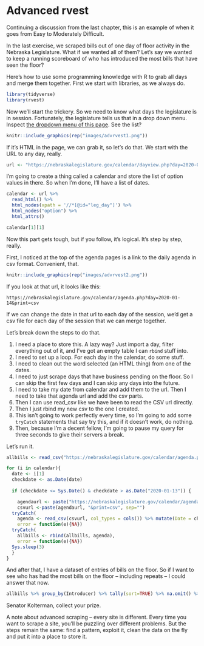 # Advanced rvest

Continuing a discussion from the last chapter, this is an example of when it goes from Easy to Moderately Difficult. 

In the last exercise, we scraped bills out of one day of floor activity in the Nebraska Legislature. What if we wanted all of them? Let's say we wanted to keep a running scoreboard of who has introduced the most bills that have seen the floor? 

Here's how to use some programming knowledge with R to grab all days and merge them together. First we start with libraries, as we always do. 

```r
library(tidyverse)
library(rvest)
```

Now we'll start the trickery. So we need to know what days the legislature is in session. Fortunately, the legislature tells us that in a drop down menu. Inspect [the dropdown menu of this page](https://nebraskalegislature.gov/calendar/dayview.php?day=2020-02-03). See the list?

```r
knitr::include_graphics(rep("images/advrvest1.png"))
```

If it's HTML in the page, we can grab it, so let's do that. We start with the URL to any day, really.

```r
url <- "https://nebraskalegislature.gov/calendar/dayview.php?day=2020-02-03"
```

I'm going to create a thing called a calendar and store the list of option values in there. So when I'm done, I'll have a list of dates. 

```r
calendar <- url %>%
  read_html() %>%
  html_nodes(xpath = '//*[@id="leg_day"]') %>%
  html_nodes("option") %>%
  html_attrs()
```


```r
calendar[1][1]
```

Now this part gets tough, but if you follow, it's logical. It's step by step, really.

First, I noticed at the top of the agenda pages is a link to the daily agenda in csv format. Convenient, that.

```r
knitr::include_graphics(rep("images/advrvest2.png"))
```

If you look at that url, it looks like this:

```
https://nebraskalegislature.gov/calendar/agenda.php?day=2020-01-14&print=csv
```

If we can change the date in that url to each day of the session, we'd get a csv file for each day of the session that we can merge together. 

Let's break down the steps to do that. 

1. I need a place to store this. A lazy way? Just import a day, filter everything out of it, and I've got an empty table I can `rbind` stuff into.
2. I need to set up a loop. For each day in the calendar, do some stuff.
3. I need to clean out the word selected (an HTML thing) from one of the dates.
4. I need to just scrape days that have business pending on the floor. So I can skip the first few days and I can skip any days into the future. 
5. I need to take my date from calendar and add them to the url. Then I need to take that agenda url and add the csv parts. 
6. Then I can use read_csv like we have been to read the CSV url directly. 
7. Then I just rbind my new csv to the one I created. 
8. This isn't going to work perfectly every time, so I'm going to add some `tryCatch` statements that say try this, and if it doesn't work, do nothing. 
9. Then, because I'm a decent fellow, I'm going to pause my query for three seconds to give their servers a break.

Let's run it.

```r
allbills <- read_csv("https://nebraskalegislature.gov/calendar/agenda.php?day=2020-01-14&print=csv", col_types = cols()) %>% mutate(Date = as.Date("2020-01-01"))%>% filter(`Section Header` == "Blah")

for (i in calendar){
  date <- i[1]
  checkdate <- as.Date(date)
  
  if (checkdate <= Sys.Date() & checkdate > as.Date("2020-01-13")) {

    agendaurl <- paste("https://nebraskalegislature.gov/calendar/agenda.php?day=", i, sep="")
    csvurl <-paste(agendaurl, "&print=csv", sep="")
  tryCatch(
    agenda <- read_csv(csvurl, col_types = cols()) %>% mutate(Date = checkdate), 
    error = function(e){NA})
  tryCatch(
    allbills <- rbind(allbills, agenda), 
    error = function(e){NA})
  Sys.sleep(3)
  }
}
```

And after that, I have a dataset of entries of bills on the floor. So if I want to see who has had the most bills on the floor -- including repeats -- I could answer that now. 

```r
allbills %>% group_by(Introducer) %>% tally(sort=TRUE) %>% na.omit() %>% top_n(5)
```

Senator Kolterman, collect your prize. 

A note about advanced scraping -- every site is different. Every time you want to scrape a site, you'll be puzzling over different problems. But the steps remain the same: find a pattern, exploit it, clean the data on the fly and put it into a place to store it. 
